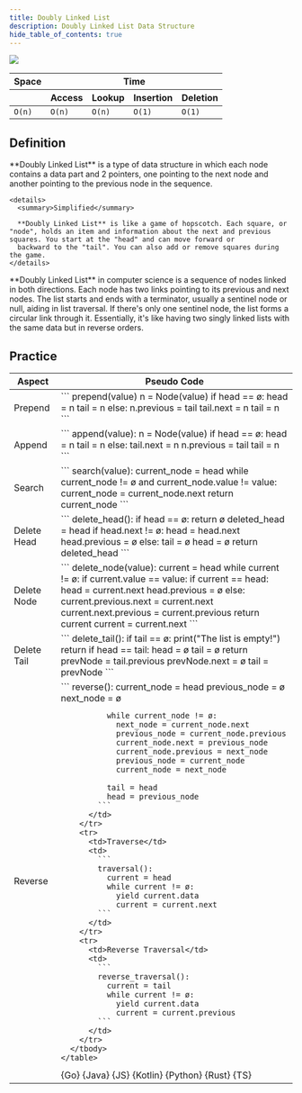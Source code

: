 ```yaml
---
title: Doubly Linked List
description: Doubly Linked List Data Structure
hide_table_of_contents: true
---
```




![](./assets/doublyLinkedList/doublyLinkedList.svg)

<table>
  <thead>
    <tr>
      <th>Space</th>
      <th colspan="6">Time</th>
    </tr>
    <tr>
      <th></th>
      <th>Access</th>
      <th>Lookup</th>
      <th>Insertion</th>
      <th>Deletion</th>
    </tr>
  </thead>
  <tbody>
    <tr>
      <td>
        <code className="fair">O(n)</code>
      </td>
      <td>
        <code className="fair">O(n)</code>
      </td>
      <td>
        <code className="fair">O(n)</code>
      </td>
      <td>
        <code className="excellent">O(1)</code>
      </td>
      <td>
        <code className="excellent">O(1)</code>
      </td>
    </tr>
  </tbody>
</table>

## Definition

<Tabs queryString="primary">
  <TabItem value="short" label="Short">
    **Doubly Linked List** is a type of data structure in which each node contains a data part and 2 pointers, one pointing to the next node and another pointing to the previous node in the sequence.

    <details>
      <summary>Simplified</summary>

      **Doubly Linked List** is like a game of hopscotch. Each square, or "node", holds an item and information about the next and previous squares. You start at the "head" and can move forward or
      backward to the "tail". You can also add or remove squares during the game.
    </details>

  </TabItem>
  <TabItem value="detailed" label="Detailed">
    **Doubly Linked List** in computer science is a sequence of nodes linked in both directions. Each node has two links pointing to its previous and next nodes. The list starts and ends with a
    terminator, usually a sentinel node or null, aiding in list traversal. If there's only one sentinel node, the list forms a circular link through it. Essentially, it's like having two singly linked
    lists with the same data but in reverse orders.
  </TabItem>
</Tabs>

## Practice

<Tabs queryString="primary">
  <TabItem value="practice" label="Practice">
    <table>
      <thead>
        <tr>
          <th>Aspect</th>
          <th>Pseudo Code</th>
        </tr>
      </thead>
      <tbody>
        <tr>
          <td>Prepend</td>
          <td>
            ```
            prepend(value)
              n = Node(value)
              if head == ø:
                head = n
                tail = n
              else:
                n.previous = tail
                tail.next = n
                tail = n
            ```
          </td>
        </tr>
        <tr>
          <td>Append</td>
          <td>
            ```
            append(value):
              n = Node(value)
              if head == ø:
                head = n
                tail = n
              else:
                tail.next = n
                n.previous = tail
                tail = n
            ```
          </td>
        </tr>
        <tr>
          <td>Search</td>
          <td>
            ```
            search(value):
              current_node = head
              while current_node != ø and current_node.value != value:
                current_node = current_node.next
              return current_node
            ```
          </td>
        </tr>
        <tr>
          <td>Delete Head</td>
          <td>
            ```
            delete_head():
              if head == ø:
                return ø
              deleted_head = head
              if head.next != ø:
                head = head.next
                head.previous = ø
              else:
                tail = ø
                head = ø
              return deleted_head
            ```
          </td>
        </tr>
        <tr>
          <td>Delete Node</td>
          <td>
            ```
            delete_node(value):
             current = head
             while current != ø:
               if current.value == value:
                 if current == head:
                   head = current.next
                   head.previous = ø
                 else:
                   current.previous.next = current.next
                   current.next.previous = current.previous
                 return current
               current = current.next
            ```
          </td>
        </tr>
        <tr>
          <td>Delete Tail</td>
          <td>
            ```
            delete_tail():
              if tail == ø:
                print("The list is empty!")
                return
              if head == tail:
                head = ø
                tail = ø
                return
              prevNode = tail.previous
              prevNode.next = ø
              tail = prevNode
            ```
          </td>
        </tr>
        <tr>
          <td>Reverse</td>
          <td>
            ```
            reverse():
              current_node = head
              previous_node = ø
              next_node = ø

              while current_node != ø:
                next_node = current_node.next
                previous_node = current_node.previous
                current_node.next = previous_node
                current_node.previous = next_node
                previous_node = current_node
                current_node = next_node

              tail = head
              head = previous_node
            ```
          </td>
        </tr>
        <tr>
          <td>Traverse</td>
          <td>
            ```
            traversal():
              current = head
              while current != ø:
                yield current.data
                current = current.next
            ```
          </td>
        </tr>
        <tr>
          <td>Reverse Traversal</td>
          <td>
            ```
            reverse_traversal():
              current = tail
              while current != ø:
                yield current.data
                current = current.previous
            ```
          </td>
        </tr>
      </tbody>
    </table>

  </TabItem>
  <TabItem value="solution" label="Solution">
    <Tabs queryString="code">
      <TabItem
        value="go"
        label=""
        attributes={{ title: "Go Lang", className: "code_lang go m" }}
      >
        <CodeBlock language="go">{Go}</CodeBlock>
      </TabItem>
      <TabItem
        value="java"
        label=""
        attributes={{ title: "Java", className: "code_lang java m" }}
      >
        <CodeBlock language="java">{Java}</CodeBlock>
      </TabItem>
      <TabItem
        value="js"
        label=""
        attributes={{ title: "JavaScript", className: "code_lang js m" }}
      >
        <CodeBlock language="js">{JS}</CodeBlock>
      </TabItem>
      <TabItem
        value="kotlin"
        label=""
        attributes={{ title: "Kotlin", className: "code_lang kotlin m" }}
      >
        <CodeBlock language="kotlin">{Kotlin}</CodeBlock>
      </TabItem>
      <TabItem
        value="python"
        label=""
        attributes={{ title: "Python", className: "code_lang python m" }}
      >
        <CodeBlock language="python">{Python}</CodeBlock>
      </TabItem>
      <TabItem
        value="rust"
        label=""
        attributes={{ title: "Rust", className: "code_lang rust m" }}
      >
        <CodeBlock language="rust">{Rust}</CodeBlock>
      </TabItem>
      <TabItem
        value="ts"
        label=""
        attributes={{ title: "TypeScript", className: "code_lang ts m" }}
      >
        <CodeBlock language="ts">{TS}</CodeBlock>
      </TabItem>
    </Tabs>
  </TabItem>
</Tabs>
